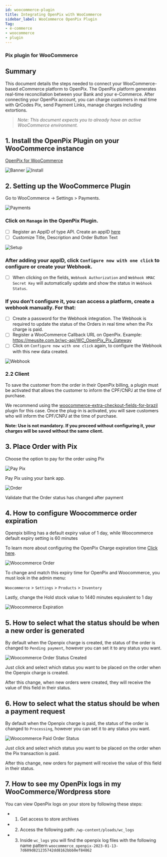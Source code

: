 ```yaml
---
id: woocommerce-plugin
title: Integrating OpenPix with WooCommerce
sidebar_label: WooCommerce OpenPix Plugin
Tag:
- e-commerce
- woocommerce
- plugin
---
```


### Pix plugin for WooCommerce

## Summary

This document details the steps needed to connect your WooCommerce-based eCommerce platform to OpenPix. The OpenPix platform generates real-time reconciliation between your Bank and your e-Commerce.
After connecting your OpenPix account, you can charge customers in real time with QrCodes Pix, send Payment Links, manage charges including extortions.

> _Note: This document expects you to already have an active WooCommerce environment._

## 1. Install the OpenPix Plugin on your WooCommerce instance

[OpenPix for WooCommerce](https://wordpress.org/plugins/openpix-for-woocommerce/)

![Banner](/img/ecommerce/woocommerce-banner.png)
![Install](/img/ecommerce/woocommerce-plugin-install.png)

## 2. Setting up the WooCommerce Plugin

Go to WooCommerce -> Settings > Payments.

![Payments](/img/ecommerce/woocommerce-payments.png)

### Click on `Manage` in the OpenPix Plugin.

- [ ] Register an AppID of type API. Create an appID [here](../apis/api-getting-started.md)
- [ ] Customize Title, Description and Order Button Text

![Setup](/img/ecommerce/woocommerce-setup.png)

### After adding your appID, click `Configure now with one click` to configure or create your Webhook.

- [ ] When clicking on the fields, `Webhook Authorization` and `Webhook HMAC Secret Key` will automatically update and show the status in `Webhook Status`.

### If you don't configure it, you can access a platform, create a webhook manually. For that:

- [ ] Create a password for the Webhook integration. The Webhook is required to update the status of the Orders in real time when the Pix charge is paid.
- [ ] Register a WooCommerce Callback URL on OpenPix. Example: <https://meusite.com.br/wc-api/WC_OpenPix_Pix_Gateway>
- [ ] Click on `Configure now with one click` again, to configure the Webhook with this new data created.

![Webhook](/img/ecommerce/woocommerce-gatilho.png)

### 2.2 Client

To save the customer from the order in their OpenPix billing, a plugin must be activated that allows the customer to inform the CPF/CNPJ at the time of purchase.

We recommend using the [woocommerce-extra-checkout-fields-for-brazil](https://wordpress.org/plugins/woocommerce-extra-checkout-fields-for-brazil/) plugin for this case. Once the plug-in is activated, you will save customers who will inform the CPF/CNPJ at the time of purchase.

**Note: Use is not mandatory. If you proceed without configuring it, your charges will be saved without the same client.**

## 3. Place Order with Pix

Choose the option to pay for the order using Pix

![Pay Pix](/img/ecommerce/woocommerce-pay-pix.png)

Pay Pix using your bank app.

![Order](/img/ecommerce/woocommerce-order.png)

Validate that the Order status has changed after payment

## 4. How to configure Woocommerce order expiration

Openpix billing has a default expiry value of 1 day, while Woocommerce default expiry setting is 60 minutes

To learn more about configuring the OpenPix Charge expiration time [Click here](/docs/flows/flow-edit-default-expiration).

![Woocommerce Order](/img/ecommerce/woo-order.png)

To change and match this expiry time for OpenPix and Woocommerce, you must look in the admin menu:

`Woocommerce` > `Settings` > `Products` > `Inventory`

Lastly, change the Hold stock value to 1440 minutes equivalent to 1 day

![Woocommerce Expiration](/img/ecommerce/woo-expiration.png)

## 5. How to select what the status should be when a new order is generated

By default when the Openpix charge is created, the status of the order is changed to `Pending payment`, however you can set it to any status you want.

![Woocommerce Order Status Created](/img/ecommerce/woocommerce-status-when-create-default.png)

Just click and select which status you want to be placed on the order when the Openpix charge is created.

After this change, when new orders were created, they will receive the value of this field in their status.

## 6. How to select what the status should be when a payment request

By default when the Openpix charge is paid, the status of the order is changed to `Processing`, however you can set it to any status you want.

![Woocommerce Paid Order Status](/img/ecommerce/woocommerce-status-when-paid-default.png)

Just click and select which status you want to be placed on the order when the Pix transaction is paid.

After this change, new orders for payment will receive the value of this field in their status.

## 7. How to see my OpenPix logs in my WooCommerce/Wordpress store
You can view OpenPix logs on your store by following these steps:

- 1. Get access to store archives
- 2. Access the following path: `/wp-content/ploads/wc_logs`
- 3. Inside `wc_logs` you will find the openpix log files with the following name pattern `woocommerce_openpix-2023-01-13-7d609d821235742dd8162bbb0ef84862`